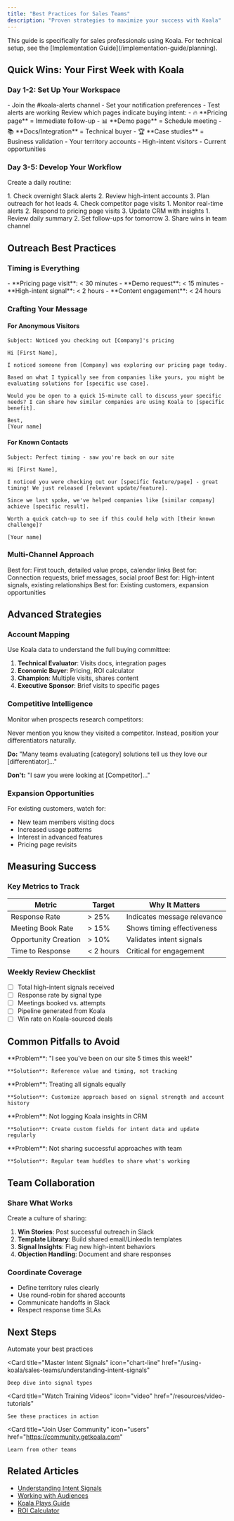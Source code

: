 ```yaml
---
title: "Best Practices for Sales Teams"
description: "Proven strategies to maximize your success with Koala"
---
```


<Info>
This guide is specifically for sales professionals using Koala. For technical setup, see the [Implementation Guide](/implementation-guide/planning).
</Info>

## Quick Wins: Your First Week with Koala

### Day 1-2: Set Up Your Workspace

<Steps>
  <Step title="Configure Your Slack Alerts">
    - Join the #koala-alerts channel
    - Set your notification preferences
    - Test alerts are working
  </Step>
  
  <Step title="Learn the Intent Signals">
    Review which pages indicate buying intent:
    - 🔥 **Pricing page** = Immediate follow-up
    - 📊 **Demo page** = Schedule meeting
    - 📚 **Docs/Integration** = Technical buyer
    - 🏆 **Case studies** = Business validation
  </Step>
  
  <Step title="Bookmark Key Views">
    - Your territory accounts
    - High-intent visitors
    - Current opportunities
  </Step>
</Steps>

### Day 3-5: Develop Your Workflow

Create a daily routine:

<Tabs>
  <Tab title="Morning (15 min)">
    1. Check overnight Slack alerts
    2. Review high-intent accounts
    3. Plan outreach for hot leads
    4. Check competitor page visits
  </Tab>
  
  <Tab title="Midday (10 min)">
    1. Monitor real-time alerts
    2. Respond to pricing page visits
    3. Update CRM with insights
  </Tab>
  
  <Tab title="End of Day (10 min)">
    1. Review daily summary
    2. Set follow-ups for tomorrow
    3. Share wins in team channel
  </Tab>
</Tabs>

## Outreach Best Practices

### Timing is Everything

<Card title="Response Time Goals" icon="clock">
  - **Pricing page visit**: < 30 minutes
  - **Demo request**: < 15 minutes  
  - **High-intent signal**: < 2 hours
  - **Content engagement**: < 24 hours
</Card>

### Crafting Your Message

#### For Anonymous Visitors

```
Subject: Noticed you checking out [Company]'s pricing

Hi [First Name],

I noticed someone from [Company] was exploring our pricing page today. 

Based on what I typically see from companies like yours, you might be evaluating solutions for [specific use case].

Would you be open to a quick 15-minute call to discuss your specific needs? I can share how similar companies are using Koala to [specific benefit].

Best,
[Your name]
```

#### For Known Contacts

```
Subject: Perfect timing - saw you're back on our site

Hi [First Name],

I noticed you were checking out our [specific feature/page] - great timing! We just released [relevant update/feature].

Since we last spoke, we've helped companies like [similar company] achieve [specific result].

Worth a quick catch-up to see if this could help with [their known challenge]?

[Your name]
```

### Multi-Channel Approach

<CardGroup cols={2}>
  <Card title="Email First" icon="envelope">
    Best for: First touch, detailed value props, calendar links
  </Card>
  
  <Card title="LinkedIn Second" icon="linkedin">
    Best for: Connection requests, brief messages, social proof
  </Card>
  
  <Card title="Phone Third" icon="phone">
    Best for: High-intent signals, existing relationships
  </Card>
  
  <Card title="Slack/Teams Direct" icon="slack">
    Best for: Existing customers, expansion opportunities
  </Card>
</CardGroup>

## Advanced Strategies

### Account Mapping

Use Koala data to understand the full buying committee:

1. **Technical Evaluator**: Visits docs, integration pages
2. **Economic Buyer**: Pricing, ROI calculator  
3. **Champion**: Multiple visits, shares content
4. **Executive Sponsor**: Brief visits to specific pages

### Competitive Intelligence

Monitor when prospects research competitors:

<Warning>
Never mention you know they visited a competitor. Instead, position your differentiators naturally.
</Warning>

**Do:** "Many teams evaluating [category] solutions tell us they love our [differentiator]..."

**Don't:** "I saw you were looking at [Competitor]..."

### Expansion Opportunities

For existing customers, watch for:

- New team members visiting docs
- Increased usage patterns
- Interest in advanced features
- Pricing page revisits

## Measuring Success

### Key Metrics to Track

| Metric | Target | Why It Matters |
|--------|--------|----------------|
| Response Rate | > 25% | Indicates message relevance |
| Meeting Book Rate | > 15% | Shows timing effectiveness |
| Opportunity Creation | > 10% | Validates intent signals |
| Time to Response | < 2 hours | Critical for engagement |

### Weekly Review Checklist

- [ ] Total high-intent signals received
- [ ] Response rate by signal type
- [ ] Meetings booked vs. attempts
- [ ] Pipeline generated from Koala
- [ ] Win rate on Koala-sourced deals

## Common Pitfalls to Avoid

<AccordionGroup>
  <Accordion title="Being Too Aggressive">
    **Problem**: "I see you've been on our site 5 times this week!"
    
    **Solution**: Reference value and timing, not tracking
  </Accordion>
  
  <Accordion title="Ignoring Context">
    **Problem**: Treating all signals equally
    
    **Solution**: Customize approach based on signal strength and account history
  </Accordion>
  
  <Accordion title="Poor CRM Hygiene">
    **Problem**: Not logging Koala insights in CRM
    
    **Solution**: Create custom fields for intent data and update regularly
  </Accordion>
  
  <Accordion title="Lone Wolf Syndrome">
    **Problem**: Not sharing successful approaches with team
    
    **Solution**: Regular team huddles to share what's working
  </Accordion>
</AccordionGroup>

## Team Collaboration

### Share What Works

Create a culture of sharing:

1. **Win Stories**: Post successful outreach in Slack
2. **Template Library**: Build shared email/LinkedIn templates
3. **Signal Insights**: Flag new high-intent behaviors
4. **Objection Handling**: Document and share responses

### Coordinate Coverage

- Define territory rules clearly
- Use round-robin for shared accounts
- Communicate handoffs in Slack
- Respect response time SLAs

## Next Steps

<CardGroup cols={2}>
  <Card 
    title="Set Up Your Playbooks" 
    icon="book"
    href="/using-koala/sales-teams/koala-plays"
  >
    Automate your best practices
  </Card>
  
  <Card 
    title="Master Intent Signals" 
    icon="chart-line"
    href="/using-koala/sales-teams/understanding-intent-signals"
  >
    Deep dive into signal types
  </Card>
  
  <Card 
    title="Watch Training Videos" 
    icon="video"
    href="/resources/video-tutorials"
  >
    See these practices in action
  </Card>
  
  <Card 
    title="Join User Community" 
    icon="users"
    href="https://community.getkoala.com"
  >
    Learn from other teams
  </Card>
</CardGroup>

## Related Articles

- [Understanding Intent Signals](/using-koala/sales-teams/understanding-intent-signals)
- [Working with Audiences](/using-koala/sales-teams/working-with-audiences)
- [Koala Plays Guide](/using-koala/sales-teams/koala-plays)
- [ROI Calculator](https://getkoala.com/roi)